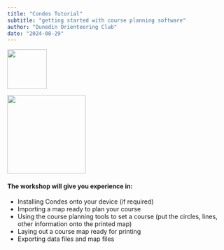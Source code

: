 ```yaml
---
title: "Condes Tutorial"
subtitle: "getting started with course planning software"
author: "Dunedin Orienteering Club"
date: "2024-08-29"
---
```


::: {layout-ncol=2}
![](resources/DOC.png){width="90"}

![](resources/condes.jpeg){fig-align="right" width="179"}
:::



#### The workshop will give you experience in:

-   Installing Condes onto your device (if required)
-   Importing a map ready to plan your course
-   Using the course planning tools to set a course (put the circles, lines, other information onto the printed map)
-   Laying out a course map ready for printing
-   Exporting data files and map files
